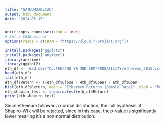---
title: "SA2NUM2ABLIAN"
output: html_document
date: "2024-05-15"
---

```{r setup, include=FALSE}
knitr::opts_chunk$set(echo = TRUE)
# Set a CRAN mirror
options(repos = c(CRAN = "https://cloud.r-project.org"))
```
```{r}
install.packages("ggplot2")
install.packages("anytime")
library(anytime)
library(ggplot2)
eth_df <- read.csv("D:/FEU/2ND YR 2ND SEM/PROBABILITY/ethereum_2015.csv")
head(eth_df)
tail(eth_df)
eth_df$Return <- ((eth_df$Close - eth_df$Open) / eth_df$Open) 
hist(eth_df$Return, main = "Ethereum Returns (Simple Rate)", xlab = "Percentage Change", xlim = c(-0.5, 0.5), col = "skyblue", breaks = 250)
eth_shapiro_test <- shapiro.test(eth_df$Return)
print(eth_shapiro_test)
```
Since ethereum followed a normal distribution, the null hypthesis of Shapiro-Wilk will be rejected, since in this case, the p-value is significantly lower meaning it's a non-normal distribution.